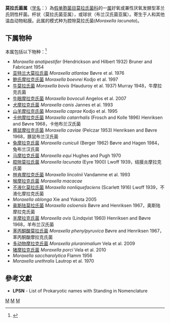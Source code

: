 {{Automatic taxobox
| taxon = Moraxella
| authority = Lwoff, 1939
| type species = 腔隙莫拉氏菌<br>Moraxella lacunata
| type species authority = (Eyre 1900) Lwoff 1939
| synonyms = Branhamella Catlin 1970
}}
'''莫拉氏菌属'''（[[学名|学名]]：{{lang|la|''Moraxella''}}）為[[假单胞菌目|假单胞菌目]][[莫拉氏菌科|莫拉氏菌科]]的一[[属|属]]好氧或兼性厌氧发酵型革兰氏阴性杆菌。杆状（莫拉氏菌亚属），或球状（布兰汉氏菌亚属）。寄生于人和其他温血动物粘膜。此属的模式种为腔隙莫拉氏菌(''Moraxella lacunata'')。

==下属物种==
本属包括以下物种：<ref>{{cite web |title=Moraxella Lwoff, 1939 |url=https://www.gbif.org/species/3219792 |website=GBIF}}</ref>
* ''Moraxella anatipestifer'' (Hendrickson and Hilbert 1932) Bruner and Fabricant 1954
* [[亚特兰大莫拉氏菌|亚特兰大莫拉氏菌]] ''Moraxella atlantae'' Bøvre et al. 1976
* [[鲍氏摩拉克氏菌|鲍氏摩拉克氏菌]] ''Moraxella boevrei'' Kodjo et al. 1997
* [[牛莫拉氏菌|牛莫拉氏菌]] ''Moraxella bovis'' (Hauduroy et al. 1937) Murray 1948，牛摩拉克氏菌
* [[牛眼摩拉克氏菌|牛眼摩拉克氏菌]] ''Moraxella bovoculi'' Angelos et al. 2007
* [[犬摩拉克氏菌|犬摩拉克氏菌]] ''Moraxella canis'' Jannes et al. 1993
* [[山羊摩拉克氏菌|山羊摩拉克氏菌]] ''Moraxella caprae'' Kodjo et al. 1995
* [[卡他摩拉克氏菌|卡他摩拉克氏菌]] ''Moraxella catarrhalis'' (Frosch and Kolle 1896) Henriksen and Bøvre 1968，卡他布兰汉氏菌
* [[豚鼠摩拉克氏菌|豚鼠摩拉克氏菌]] ''Moraxella caviae'' (Pelczar 1953) Henriksen and Bøvre 1968，豚鼠布兰汉氏菌
* [[兔摩拉克氏菌|兔摩拉克氏菌]] ''Moraxella cuniculi'' (Berger 1962) Bøvre and Hagen 1984，兔布兰汉氏菌
* [[马摩拉克氏菌|马摩拉克氏菌]] ''Moraxella equi'' Hughes and Pugh 1970
* [[腔隙莫拉氏菌|腔隙莫拉氏菌]] ''Moraxella lacunata'' (Eyre 1900) Lwoff 1939，结膜炎摩拉克氏菌
* [[林肯摩拉克氏菌|林肯摩拉克氏菌]] ''Moraxella lincolnii'' Vandamme et al. 1993
* [[猴摩拉克氏菌|猴摩拉克氏菌]] ''Moraxella macacae''
* [[不液化莫拉氏菌|不液化莫拉氏菌]] ''Moraxella nonliquefaciens'' (Scarlett 1916) Lwoff 1939，不液化摩拉克氏菌
* ''Moraxella oblonga'' Xie and Yokota 2005
* [[奥斯陆莫拉氏菌|奥斯陆莫拉氏菌]] ''Moraxella osloensis'' Bøvre and Henriksen 1967，奥斯陆摩拉克氏菌
* [[羊摩拉克氏菌|羊摩拉克氏菌]] ''Moraxella ovis'' (Lindqvist 1960) Henriksen and Bøvre 1968，羊布兰汉氏菌
* [[苯丙酮酸莫拉氏菌|苯丙酮酸莫拉氏菌]] ''Moraxella phenylpyruvica'' Bøvre and Henriksen 1967，苯丙酮酸摩拉克氏菌
* [[多动物摩拉克氏菌|多动物摩拉克氏菌]] ''Moraxella pluranimalium'' Vela et al. 2009
* [[猪摩拉克氏菌|猪摩拉克氏菌]] ''Moraxella porci'' Vela et al. 2010
* ''Moraxella saccharolytica'' Flamm 1956
* ''Moraxella urethralis'' Lautrop et al. 1970

==參考文獻==
{{reflist}}
* '''LPSN''' - List of Prokaryotic names with Standing in Nomenclature

{{taxonbar}}

[[Category:革兰氏阴性菌|M]]
[[Category:_莫拉氏菌科|M]]
[[Category:1939年描述的分类群|M]]